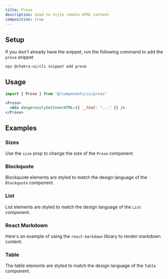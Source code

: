 ```yaml
---
title: Prose
description: Used to style remote HTML content
composition: true
---
```


<ExampleTabs name="prose-basic" />

## Setup

If you don't already have the snippet, run the following command to add the
`prose` snippet

```sh
npx @chakra-ui/cli snippet add prose
```

## Usage

```jsx
import { Prose } from "@/components/ui/prose"
```

```jsx
<Prose>
  <div dangerouslySetInnerHTML={{ __html: "..." }} />
</Prose>
```

## Examples

### Sizes

Use the `size` prop to change the size of the `Prose` component

<ExampleTabs name="prose-with-sizes" />

### Blockquote

Blockquote elements are styled to match the design language of the `Blockquote`
component.

<ExampleTabs name="prose-with-blockquote" />

### List

List elements are styled to match the design language of the `List` component.

<ExampleTabs name="prose-with-list" />

### React Markdown

Here's an example of using the `react-markdown` library to render markdown
content.

<ExampleTabs name="prose-with-react-markdown" />

### Table

The table elements are styled to match the design language of the `Table`
component.

<ExampleTabs name="prose-with-table" />
